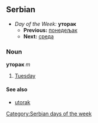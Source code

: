 ==Serbian==
*''Day of the Week:'' '''уторак'''
**'''Previous:''' [[понедељак]]
**'''Next:''' [[среда]]
===Noun===
'''уторак''' ''m''
#[[Tuesday]]
====See also====
*[[utorak]]
[[Category:Serbian days of the week]]